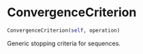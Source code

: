 # ConvergenceCriterion { #estimators.ConvergenceCriterion }

```python
ConvergenceCriterion(self, operation)
```

Generic stopping criteria for sequences.